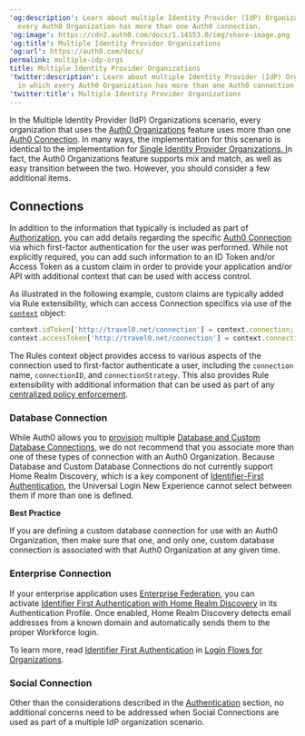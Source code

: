 ---
'og:description': Learn about multiple Identity Provider (IdP) Organizations, in which
  every Auth0 Organization has more than one Auth0 connection.
'og:image': https://cdn2.auth0.com/docs/1.14553.0/img/share-image.png
'og:title': Multiple Identity Provider Organizations
'og:url': https://auth0.com/docs/
permalink: multiple-idp-orgs
title: Multiple Identity Provider Organizations
'twitter:description': Learn about multiple Identity Provider (IdP) Organizations,
  in which every Auth0 Organization has more than one Auth0 connection.
'twitter:title': Multiple Identity Provider Organizations
---
In the Multiple <Tooltip tip="Identity Provider (IdP): Service that stores and manages digital identities." cta="View Glossary" href="/docs/glossary?term=Identity+Provider">Identity Provider</Tooltip> (IdP) Organizations scenario, every organization that uses the [Auth0 Organizations](/docs/manage-users/organizations/organizations-overview) feature uses more than one [Auth0 Connection](/docs/authenticate/identity-providers). In many ways, the implementation for this scenario is identical to the implementation for [Single Identity Provider Organizations. I](/docs/get-started/architecture-scenarios/multiple-organization-architecture/single-identity-provider-organizations)n fact, the Auth0 Organizations feature supports mix and match, as well as easy transition between the two. However, you should consider a few additional items.

## Connections

In addition to the information that typically is included as part of [Authorization](/docs/get-started/architecture-scenarios/multiple-organization-architecture/single-identity-provider-organizations/authorization), you can add details regarding the specific [Auth0 Connection](/docs/authenticate/identity-providers) via which first-factor authentication for the user was performed. While not explicitly required, you can add such information to an <Tooltip tip="ID Token: Credential meant for the client itself, rather than for accessing a resource." cta="View Glossary" href="/docs/glossary?term=ID+Token">ID Token</Tooltip> and/or <Tooltip tip="Access Token: Authorization credential, in the form of an opaque string or JWT, used to access an API." cta="View Glossary" href="/docs/glossary?term=Access+Token">Access Token</Tooltip> as a custom claim in order to provide your application and/or API with additional context that can be used with access control.

As illustrated in the following example, custom claims are typically added via Rule extensibility, which can access Connection specifics via use of the [`context`](/docs/customize/rules/context-object) object:

```js lines
context.idToken['http://travel0.net/connection'] = context.connection;     // Connection name claim
context.accessToken['http://travel0.net/connection'] = context.connection; // Connection name claim
```






<Callout icon="file-lines" color="#0EA5E9" iconType="regular">

The Rules context object provides access to various aspects of the connection used to first-factor authenticate a user, including the `connection` name, `connectionID`, and `connectionStrategy`. This also provides Rule extensibility with additional information that can be used as part of any [centralized policy enforcement](/docs/get-started/architecture-scenarios/multiple-organization-architecture/single-identity-provider-organizations/authorization).

</Callout>

### Database Connection

While Auth0 allows you to [provision](/docs/get-started/architecture-scenarios/multiple-organization-architecture/single-identity-provider-organizations/provisioning) multiple [Database and Custom Database Connections](/docs/authenticate/identity-providers/database), we do not recommend that you associate more than one of these types of connection with an Auth0 Organization. Because Database and Custom Database Connections do not currently support Home Realm Discovery, which is a key component of [Identifier-First Authentication](/docs/authenticate/login/auth0-universal-login/identifier-first), the <Tooltip tip="Universal Login: Your application redirects to Universal Login, hosted on Auth0's Authorization Server, to verify a user's identity." cta="View Glossary" href="/docs/glossary?term=Universal+Login">Universal Login</Tooltip> New Experience cannot select between them if more than one is defined.

<Callout icon="file-lines" color="#0EA5E9" iconType="regular">

**Best Practice**

If you are defining a custom database connection for use with an Auth0 Organization, then make sure that one, and only one, custom database connection is associated with that Auth0 Organization at any given time.

</Callout>

### Enterprise Connection

If your enterprise application uses [Enterprise Federation](/docs/authenticate/enterprise-connections), you can activate [Identifier First Authentication with Home Realm Discovery](/docs/authenticate/login/auth0-universal-login/identifier-first) in its Authentication Profile. Once enabled, Home Realm Discovery detects email addresses from a known domain and automatically sends them to the proper Workforce login.

To learn more, read [Identifier First Authentication](/docs/manage-users/organizations/login-flows-for-organizations#identifier-first-authentication) in [Login Flows for Organizations](/docs/manage-users/organizations/login-flows-for-organizations).

### Social Connection

Other than the considerations described in the [Authentication](/docs/get-started/architecture-scenarios/multiple-organization-architecture/single-identity-provider-organizations/authentication) section, no additional concerns need to be addressed when Social Connections are used as part of a multiple IdP organization scenario.